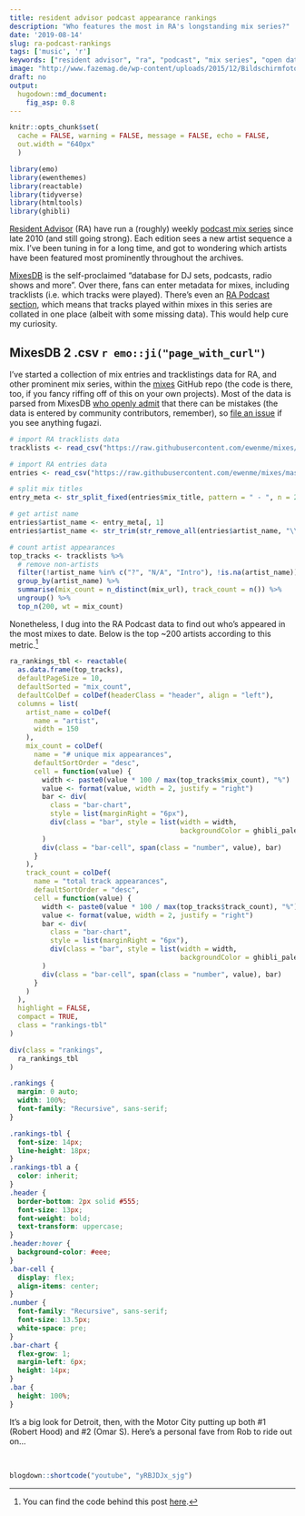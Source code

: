 ```yaml
---
title: resident advisor podcast appearance rankings
description: "Who features the most in RA's longstanding mix series?"
date: '2019-08-14'
slug: ra-podcast-rankings
tags: ['music', 'r']
keywords: ["resident advisor", "ra", "podcast", "mix series", "open data"]
image: "http://www.fazemag.de/wp-content/uploads/2015/12/Bildschirmfoto-2015-12-26-um-21.32.43.png"
draft: no
output: 
  hugodown::md_document:
    fig_asp: 0.8
---
```


```r
knitr::opts_chunk$set(
  cache = FALSE, warning = FALSE, message = FALSE, echo = FALSE, 
  out.width = "640px"
  )

library(emo)
library(ewenthemes)
library(reactable)
library(tidyverse)
library(htmltools)
library(ghibli)
```

[Resident Advisor](https://www.residentadvisor.net/) (RA) have run a (roughly) weekly [podcast mix series](https://www.residentadvisor.net/podcast.aspx) since late 2010 (and still going strong). Each edition sees a new artist sequence a mix. I've been tuning in for a long time, and got to wondering which artists have been featured most prominently throughout the archives.

[MixesDB](https://www.mixesdb.com/w/Main_Page) is the self-proclaimed "database for DJ sets, podcasts, radio shows and more". Over there, fans can enter metadata for mixes, including tracklists (i.e. which tracks were played). There's even an [RA Podcast section](https://www.mixesdb.com/w/Category:Resident_Advisor_Podcast), which means that tracks played within mixes in this series are collated in one place (albeit with some missing data). This would help cure my curiosity.  

## MixesDB 2 .csv `r emo::ji("page_with_curl")`

I've started a collection of mix entries and tracklistings data for RA, and other prominent mix series, within the [mixes](https://github.com/ewenme/mixes) GitHub repo (the code is there, too, if you fancy riffing off of this on your own projects). Most of the data is parsed from MixesDB [who openly admit](https://www.mixesdb.com/w/Help:General) that there can be mistakes (the data is entered by community contributors, remember), so [file an issue](https://github.com/ewenme/mixes/issues) if you see anything fugazi.

```r
# import RA tracklists data
tracklists <- read_csv("https://raw.githubusercontent.com/ewenme/mixes/master/data/resident-advisor-podcast/resident-advisor-podcast-tracklists.csv")

# import RA entries data
entries <- read_csv("https://raw.githubusercontent.com/ewenme/mixes/master/data/resident-advisor-podcast/resident-advisor-podcast-entries.csv")

# split mix titles
entry_meta <- str_split_fixed(entries$mix_title, pattern = " - ", n = 2)

# get artist name
entries$artist_name <- entry_meta[, 1]
entries$artist_name <- str_trim(str_remove_all(entries$artist_name, "\\((.*?)\\)"))

# count artist appearances
top_tracks <- tracklists %>% 
  # remove non-artists
  filter(!artist_name %in% c("?", "N/A", "Intro"), !is.na(artist_name)) %>% 
  group_by(artist_name) %>% 
  summarise(mix_count = n_distinct(mix_url), track_count = n()) %>% 
  ungroup() %>% 
  top_n(200, wt = mix_count)
```

Nonetheless, I dug into the RA Podcast data to find out who's appeared in the most mixes to date. Below is the top ~200 artists according to this metric.[^fullcode]

```r

ra_rankings_tbl <- reactable(
  as.data.frame(top_tracks),
  defaultPageSize = 10,
  defaultSorted = "mix_count",
  defaultColDef = colDef(headerClass = "header", align = "left"),
  columns = list(
    artist_name = colDef(
      name = "artist",
      width = 150
    ),
    mix_count = colDef(
      name = "# unique mix appearances",
      defaultSortOrder = "desc",
      cell = function(value) {
        width <- paste0(value * 100 / max(top_tracks$mix_count), "%")
        value <- format(value, width = 2, justify = "right")
        bar <- div(
          class = "bar-chart",
          style = list(marginRight = "6px"),
          div(class = "bar", style = list(width = width, 
                                          backgroundColor = ghibli_palettes$MarnieMedium1[2]))
        )
        div(class = "bar-cell", span(class = "number", value), bar)
      }
    ),
    track_count = colDef(
      name = "total track appearances",
      defaultSortOrder = "desc",
      cell = function(value) {
        width <- paste0(value * 100 / max(top_tracks$track_count), "%")
        value <- format(value, width = 2, justify = "right")
        bar <- div(
          class = "bar-chart",
          style = list(marginRight = "6px"),
          div(class = "bar", style = list(width = width, 
                                          backgroundColor = ghibli_palettes$MarnieMedium1[3]))
        )
        div(class = "bar-cell", span(class = "number", value), bar)
      }
    )
  ),
  highlight = FALSE,
  compact = TRUE,
  class = "rankings-tbl"
)

div(class = "rankings",
  ra_rankings_tbl
)
```

```css

.rankings {
  margin: 0 auto;
  width: 100%;
  font-family: "Recursive", sans-serif;
}

.rankings-tbl {
  font-size: 14px;
  line-height: 18px;
}
.rankings-tbl a {
  color: inherit;
}
.header {
  border-bottom: 2px solid #555;
  font-size: 13px;
  font-weight: bold;
  text-transform: uppercase;
}
.header:hover {
  background-color: #eee;
}
.bar-cell {
  display: flex;
  align-items: center;
}
.number {
  font-family: "Recursive", sans-serif;
  font-size: 13.5px;
  white-space: pre;
}
.bar-chart {
  flex-grow: 1;
  margin-left: 6px;
  height: 14px;
}
.bar {
  height: 100%;
}
```

It's a big look for Detroit, then, with the Motor City putting up both #1 (Robert Hood) and #2 (Omar S). Here's a personal fave from Rob to ride out on...

<br>

```r
blogdown::shortcode("youtube", "yRBJDJx_sjg")
```

[^fullcode]: You can find the code behind this post [here](https://github.com/ewenme/site/blob/main/content/posts/2019-08-14-ra-podcast-rankings/index.Rmd).
